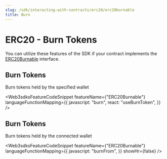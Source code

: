 ```yaml
---
slug: /sdk/interacting-with-contracts/erc20/erc20burnable
title: Burn
---
```



# ERC20 - Burn Tokens

You can utilize these features of the SDK if your contract implements the [ERC20Burnable](/contractkit/interfaces/erc20burnable) interface.

<div className="row" style={{ marginBottom: 24 }}>
  <div className="col col--12" style={{ marginTop: 8 }}>
    <QuickstartCard
      name="Learn how to implement ERC20Burnable in your smart contract"
      link={"/contractkit/interfaces/erc20burnable"}
      image="/assets/icons/general.png"
    />
  </div>
</div>

## Burn Tokens

Burn tokens held by the specified wallet

<Web3sdksFeatureCodeSnippet
  featureName={"ERC20Burnable"}
  languageFunctionMapping={{
    javascript: "burn",
    react: "useBurnToken",
  }}
/>

## Burn Tokens

Burn tokens held by the connected wallet

<Web3sdksFeatureCodeSnippet
  featureName={"ERC20Burnable"}
  languageFunctionMapping={{
    javascript: "burnFrom",
  }}
  showHr={false}
/>
